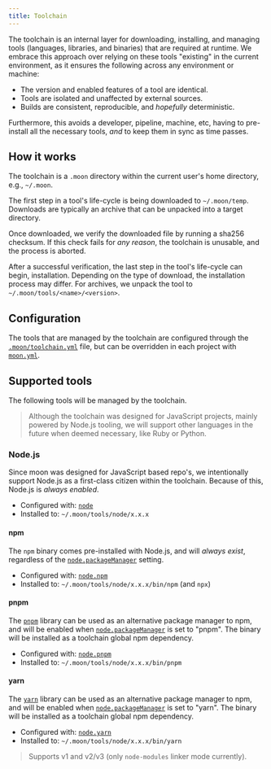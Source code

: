```yaml
---
title: Toolchain
---
```


The toolchain is an internal layer for downloading, installing, and managing tools (languages,
libraries, and binaries) that are required at runtime. We embrace this approach over relying on
these tools "existing" in the current environment, as it ensures the following across any
environment or machine:

- The version and enabled features of a tool are identical.
- Tools are isolated and unaffected by external sources.
- Builds are consistent, reproducible, and _hopefully_ deterministic.

Furthermore, this avoids a developer, pipeline, machine, etc, having to pre-install all the
necessary tools, _and_ to keep them in sync as time passes.

## How it works

The toolchain is a `.moon` directory within the current user's home directory, e.g., `~/.moon`.

The first step in a tool's life-cycle is being downloaded to `~/.moon/temp`. Downloads are typically
an archive that can be unpacked into a target directory.

Once downloaded, we verify the downloaded file by running a sha256 checksum. If this check fails for
_any reason_, the toolchain is unusable, and the process is aborted.

After a successful verification, the last step in the tool's life-cycle can begin, installation.
Depending on the type of download, the installation process may differ. For archives, we unpack the
tool to `~/.moon/tools/<name>/<version>`.

## Configuration

The tools that are managed by the toolchain are configured through the
[`.moon/toolchain.yml`](../config/toolchain) file, but can be overridden in each project with
[`moon.yml`](../config/project).

## Supported tools

The following tools will be managed by the toolchain.

> Although the toolchain was designed for JavaScript projects, mainly powered by Node.js tooling, we
> will support other languages in the future when deemed necessary, like Ruby or Python.

### Node.js

Since moon was designed for JavaScript based repo's, we intentionally support Node.js as a
first-class citizen within the toolchain. Because of this, Node.js is _always enabled_.

- Configured with: [`node`](../config/toolchain#node)
- Installed to: `~/.moon/tools/node/x.x.x`

#### npm

The `npm` binary comes pre-installed with Node.js, and will _always exist_, regardless of the
[`node.packageManager`](../config/toolchain#packagemanager) setting.

- Configured with: [`node.npm`](../config/toolchain#npm-pnpm-yarn)
- Installed to: `~/.moon/tools/node/x.x.x/bin/npm` (and `npx`)

#### pnpm

The [`pnpm`](https://pnpm.io) library can be used as an alternative package manager to npm, and will
be enabled when [`node.packageManager`](../config/toolchain#packagemanager) is set to "pnpm". The
binary will be installed as a toolchain global npm dependency.

- Configured with: [`node.pnpm`](../config/toolchain#npm-pnpm-yarn)
- Installed to: `~/.moon/tools/node/x.x.x/bin/pnpm`

#### yarn

The [`yarn`](https://yarnpkg.com) library can be used as an alternative package manager to npm, and
will be enabled when [`node.packageManager`](../config/toolchain#packagemanager) is set to "yarn".
The binary will be installed as a toolchain global npm dependency.

- Configured with: [`node.yarn`](../config/toolchain#npm-pnpm-yarn)
- Installed to: `~/.moon/tools/node/x.x.x/bin/yarn`

> Supports v1 and v2/v3 (only `node-modules` linker mode currently).
